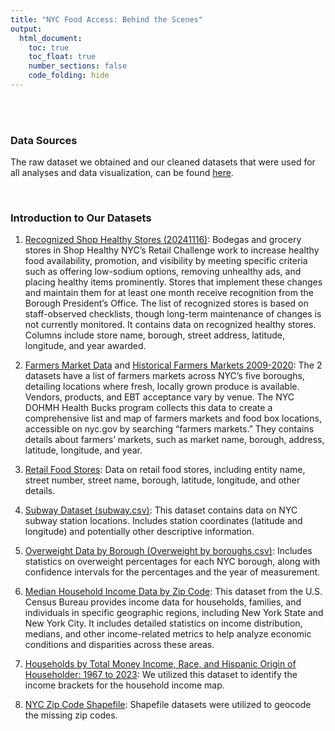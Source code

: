 ---
title: "NYC Food Access: Behind the Scenes"
output: 
  html_document:
    toc: true 
    toc_float: true    
    number_sections: false
    code_folding: hide
---
<br><br>


### Data Sources

The raw dataset we obtained and our cleaned datasets that were used for all analyses and data visualization, can be found [here](https://github.com/bublyGudo/team_project.github.io).

<br>

### Introduction to Our Datasets

1. [Recognized Shop Healthy Stores (20241116)](https://data.cityofnewyork.us/Health/Recognized-Shop-Healthy-Stores/ud4g-9x9z/about_data): Bodegas and grocery stores in Shop Healthy NYC's Retail Challenge work to increase healthy food availability, promotion, and visibility by meeting specific criteria such as offering low-sodium options, removing unhealthy ads, and placing healthy items prominently. Stores that implement these changes and maintain them for at least one month receive recognition from the Borough President's Office. The list of recognized stores is based on staff-observed checklists, though long-term maintenance of changes is not currently monitored. It contains data on recognized healthy stores. Columns include store name, borough, street address, latitude, longitude, and year awarded.

2. [Farmers Market Data](https://data.cityofnewyork.us/Health/NYC-Farmers-Markets/8vwk-6iz2/about_data) and [Historical Farmers Markets 2009-2020](https://data.cityofnewyork.us/api/views/8vwk-6iz2/files/068952b7-9382-4c1a-b2f2-0393059c54c2?download=true&filename=Historical_FarmersMarkets_2009-2020.xlsx): The 2 datasets have a list of farmers markets across NYC's five boroughs, detailing locations where fresh, locally grown produce is available. Vendors, products, and EBT acceptance vary by venue. The NYC DOHMH Health Bucks program collects this data to create a comprehensive list and map of farmers markets and food box locations, accessible on nyc.gov by searching "farmers markets." They contains details about farmers' markets, such as market name, borough, address, latitude, longitude, and year.

3. [Retail Food Stores](https://data.ny.gov/Economic-Development/Retail-Food-Stores/9a8c-vfzj/about_data): Data on retail food stores, including entity name, street number, street name, borough, latitude, longitude, and other details.

4. [Subway Dataset (subway.csv)](https://p8105.com/data/NYC_Transit_Subway_Entrance_And_Exit_Data.csv): This dataset contains data on NYC subway station locations. Includes station coordinates (latitude and longitude) and potentially other descriptive information.

5. [Overweight Data by Borough (Overweight by boroughs.csv)](https://a816-dohbesp.nyc.gov/IndicatorPublic/data-explorer/overweight/?id=2063#display=summary): Includes statistics on overweight percentages for each NYC borough, along with confidence intervals for the percentages and the year of measurement.

6. [Median Household Income Data by Zip Code](https://data.census.gov/table?t=Income%20(Households,%20Families,%20Individuals)&g=040XX00US36$8600000_160XX00US3651000): This dataset from the U.S. Census Bureau provides income data for households, families, and individuals in specific geographic regions, including New York State and New York City. It includes detailed statistics on income distribution, medians, and other income-related metrics to help analyze economic conditions and disparities across these areas.

7. [Households by Total Money Income, Race, and Hispanic Origin of Householder: 1967 to 2023](https://www2.census.gov/programs-surveys/demo/tables/p60/282/tableA2.xlsx): We utilized this dataset to identify the income brackets for the household income map. 

8. [NYC Zip Code Shapefile](https://www.census.gov/geographies/mapping-files/time-series/geo/tiger-line-file.html): Shapefile datasets were utilized to geocode the missing zip codes.

<br><br>

 





